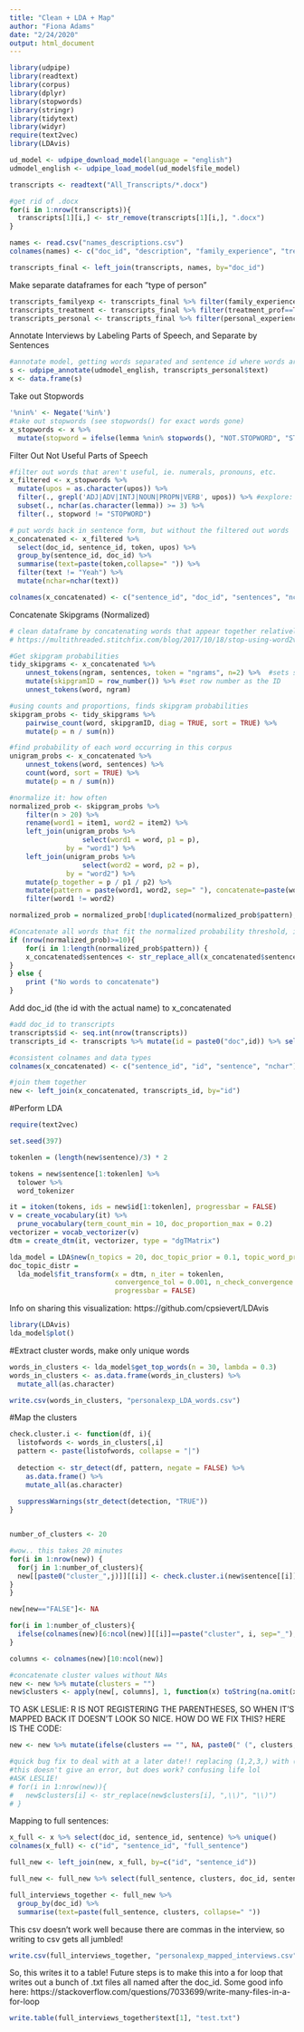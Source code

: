 ```yaml
---
title: "Clean + LDA + Map"
author: "Fiona Adams"
date: "2/24/2020"
output: html_document
---
```

```r
library(udpipe)
library(readtext)
library(corpus)
library(dplyr)
library(stopwords)
library(stringr)
library(tidytext)
library(widyr)
require(text2vec)
library(LDAvis)
```

```r
ud_model <- udpipe_download_model(language = "english")
udmodel_english <- udpipe_load_model(ud_model$file_model)

transcripts <- readtext("All_Transcripts/*.docx")
```

```r
#get rid of .docx
for(i in 1:nrow(transcripts)){
  transcripts[1][i,] <- str_remove(transcripts[1][i,], ".docx")
}

names <- read.csv("names_descriptions.csv")
colnames(names) <- c("doc_id", "description", "family_experience", "treatment_prof", "personal_experience")

transcripts_final <- left_join(transcripts, names, by="doc_id")
```

Make separate dataframes for each "type of person"
```r
transcripts_familyexp <- transcripts_final %>% filter(family_experience==TRUE)
transcripts_treatment <- transcripts_final %>% filter(treatment_prof==TRUE)
transcripts_personal <- transcripts_final %>% filter(personal_experience==TRUE)
```

Annotate Interviews by Labeling Parts of Speech, and Separate by Sentences
```r
#annotate model, getting words separated and sentence id where words are taken from
s <- udpipe_annotate(udmodel_english, transcripts_personal$text)
x <- data.frame(s)
```

Take out Stopwords
```r
'%nin%' <- Negate('%in%')
#take out stopwords (see stopwords() for exact words gone)
x_stopwords <- x %>% 
  mutate(stopword = ifelse(lemma %nin% stopwords(), "NOT.STOPWORD", "STOPWORD"))
```

Filter Out Not Useful Parts of Speech
```r
#filter out words that aren't useful, ie. numerals, pronouns, etc.
x_filtered <- x_stopwords %>% 
  mutate(upos = as.character(upos)) %>%
  filter(., grepl('ADJ|ADV|INTJ|NOUN|PROPN|VERB', upos)) %>% #explore: adv / intj inclusion
  subset(., nchar(as.character(lemma)) >= 3) %>%
  filter(., stopword != "STOPWORD")
```

```r
# put words back in sentence form, but without the filtered out words
x_concatenated <- x_filtered %>%
  select(doc_id, sentence_id, token, upos) %>% 
  group_by(sentence_id, doc_id) %>% 
  summarise(text=paste(token,collapse=" ")) %>%
  filter(text != "Yeah") %>%
  mutate(nchar=nchar(text))

colnames(x_concatenated) <- c("sentence_id", "doc_id", "sentences", "nchar")
```

Concatenate Skipgrams (Normalized)
```r
# clean dataframe by concatenating words that appear together relatively often
# https://multithreaded.stitchfix.com/blog/2017/10/18/stop-using-word2vec/

#Get skipgram probabilities
tidy_skipgrams <- x_concatenated %>%
    unnest_tokens(ngram, sentences, token = "ngrams", n=2) %>%  #sets sliding window of 2
    mutate(skipgramID = row_number()) %>% #set row number as the ID
    unnest_tokens(word, ngram)

#using counts and proportions, finds skipgram probabilities
skipgram_probs <- tidy_skipgrams %>%
    pairwise_count(word, skipgramID, diag = TRUE, sort = TRUE) %>%
    mutate(p = n / sum(n))

#find probability of each word occurring in this corpus
unigram_probs <- x_concatenated %>%
    unnest_tokens(word, sentences) %>%
    count(word, sort = TRUE) %>%
    mutate(p = n / sum(n))

#normalize it: how often
normalized_prob <- skipgram_probs %>%
    filter(n > 20) %>%
    rename(word1 = item1, word2 = item2) %>%
    left_join(unigram_probs %>%
                  select(word1 = word, p1 = p),
              by = "word1") %>%
    left_join(unigram_probs %>%
                  select(word2 = word, p2 = p),
              by = "word2") %>%
    mutate(p_together = p / p1 / p2) %>%
    mutate(pattern = paste(word1, word2, sep=" "), concatenate=paste(word1, word2, sep="_")) %>%
    filter(word1 != word2)

normalized_prob = normalized_prob[!duplicated(normalized_prob$pattern),]

#Concatenate all words that fit the normalized probability threshold, if there are more than 10 together
if (nrow(normalized_prob)>=10){
    for(i in 1:length(normalized_prob$pattern)) {
    x_concatenated$sentences <- str_replace_all(x_concatenated$sentences, normalized_prob$pattern[i], normalized_prob$concatenate[i])
}
} else {
    print ("No words to concatenate")
}
```

Add doc_id (the id with the actual name) to x_concatenated
```r
#add doc_id to transcripts
transcripts$id <- seq.int(nrow(transcripts))
transcripts_id <- transcripts %>% mutate(id = paste0("doc",id)) %>% select(-text)

#consistent colnames and data types
colnames(x_concatenated) <- c("sentence_id", "id", "sentence", "nchar")

#join them together
new <- left_join(x_concatenated, transcripts_id, by="id")
```

#Perform LDA
```r
require(text2vec)

set.seed(397)

tokenlen = (length(new$sentence)/3) * 2

tokens = new$sentence[1:tokenlen] %>% 
  tolower %>%
  word_tokenizer

it = itoken(tokens, ids = new$id[1:tokenlen], progressbar = FALSE)
v = create_vocabulary(it) %>% 
  prune_vocabulary(term_count_min = 10, doc_proportion_max = 0.2)
vectorizer = vocab_vectorizer(v)
dtm = create_dtm(it, vectorizer, type = "dgTMatrix")

lda_model = LDA$new(n_topics = 20, doc_topic_prior = 0.1, topic_word_prior = 0.01)
doc_topic_distr = 
  lda_model$fit_transform(x = dtm, n_iter = tokenlen, 
                          convergence_tol = 0.001, n_check_convergence = 25, 
                          progressbar = FALSE)
```

Info on sharing this visualization: https://github.com/cpsievert/LDAvis
```r
library(LDAvis)
lda_model$plot()
```

#Extract cluster words, make only unique words
```r
words_in_clusters <- lda_model$get_top_words(n = 30, lambda = 0.3)
words_in_clusters <- as.data.frame(words_in_clusters) %>% 
  mutate_all(as.character)
```

```r
write.csv(words_in_clusters, "personalexp_LDA_words.csv")
```

#Map the clusters
```r
check.cluster.i <- function(df, i){
  listofwords <- words_in_clusters[,i]
  pattern <- paste(listofwords, collapse = "|")
  
  detection <- str_detect(df, pattern, negate = FALSE) %>%
    as.data.frame() %>% 
    mutate_all(as.character)
  
  suppressWarnings(str_detect(detection, "TRUE"))
}


number_of_clusters <- 20

#wow.. this takes 20 minutes
for(i in 1:nrow(new)) {
  for(j in 1:number_of_clusters){
  new[[paste0("cluster_",j)]][[i]] <- check.cluster.i(new$sentence[[i]], j)
}
}

new[new=="FALSE"]<- NA
```

```r
for(i in 1:number_of_clusters){
  ifelse(colnames(new)[6:ncol(new)][[i]]==paste("cluster", i, sep="_"), new[6:ncol(new)][[i]] <- str_replace(new[6:ncol(new)][[i]], "TRUE", paste(i)), "breaks")
}
```
 
```r
columns <- colnames(new)[10:ncol(new)]

#concatenate cluster values without NAs
new <- new %>% mutate(clusters = "")
new$clusters <- apply(new[, columns], 1, function(x) toString(na.omit(x)))
```

TO ASK LESLIE: R IS NOT REGISTERING THE PARENTHESES, SO WHEN IT'S MAPPED BACK IT DOESN'T LOOK SO NICE. HOW DO WE FIX THIS? HERE IS THE CODE:
```r
new <- new %>% mutate(ifelse(clusters == "", NA, paste0(" (", clusters, ")")))

#quick bug fix to deal with at a later date!! replacing (1,2,3,) with (1,2,3)
#this doesn't give an error, but does work? confusing life lol
#ASK LESLIE!
# for(i in 1:nrow(new)){
#   new$clusters[i] <- str_replace(new$clusters[i], ",\\)", "\\)")
# }
```

Mapping to full sentences:
```r
x_full <- x %>% select(doc_id, sentence_id, sentence) %>% unique()
colnames(x_full) <- c("id", "sentence_id", "full_sentence")
```

```r
full_new <- left_join(new, x_full, by=c("id", "sentence_id"))

full_new <- full_new %>% select(full_sentence, clusters, doc_id, sentence_id)
```

```r
full_interviews_together <- full_new %>%
  group_by(doc_id) %>%
  summarise(text=paste(full_sentence, clusters, collapse=" "))
```

This csv doesn't work well because there are commas in the interview, so writing to csv gets all jumbled!
```r
write.csv(full_interviews_together, "personalexp_mapped_interviews.csv")
```

So, this writes it to a table! Future steps is to make this into a for loop that writes out a bunch of .txt files all named after the doc_id. Some good info here: https://stackoverflow.com/questions/7033699/write-many-files-in-a-for-loop
```r
write.table(full_interviews_together$text[1], "test.txt")
```


